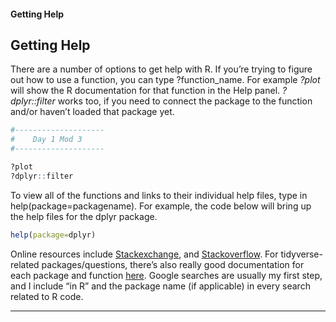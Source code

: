 #### Getting Help{.tabset} 
<h2>Getting Help</h2>
There are a number of options to get help with R. If you're trying to figure out how to use a function, you can type ?function_name. For example <i>?plot</i> will show the R documentation for that function in the Help panel. <i>?dplyr::filter</i> works too, if you need to connect the package to the function and/or haven't loaded that package yet. 

```r
#--------------------
#    Day 1 Mod 3
#--------------------
```

```r
?plot
?dplyr::filter
```

To view all of the functions and links to their individual help files, type in help(package=packagename). For example, the code below will bring up the help files for the dplyr package.
```r
help(package=dplyr)
```

Online resources include <a href="https://stackexchange.com/">Stackexchange</a>, and <a href="https://stackoverflow.com//">Stackoverflow</a>. For tidyverse-related packages/questions, there's also really good documentation for each package and function <a href="https://tidyverse.tidyverse.org/"> here</a>. Google searches are usually my first step, and I include "in R" and the package name (if applicable) in every search related to R code. 

<hr>